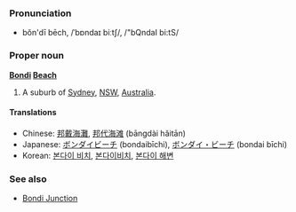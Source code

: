 ===Pronunciation===
*bŏn'dī bēch, /ˈbɒndaɪ biːtʃ/, /"bQndaI bi:tS/

===Proper noun===
'''[[Bondi]] [[Beach]]'''

# A suburb of [[Sydney]], [[NSW]], [[Australia]].

====Translations====
*Chinese: [[邦戴海灘]], [[邦代海滩]] (bāngdài hǎitān)
*Japanese: [[ボンダイビーチ]] (bondaibīchi), [[ボンダイ・ビーチ]] (bondai bīchi)
*Korean: [[본다이 비치]], [[본다이비치]], [[본다이 해변]]

===See also===
*[[Bondi Junction]]